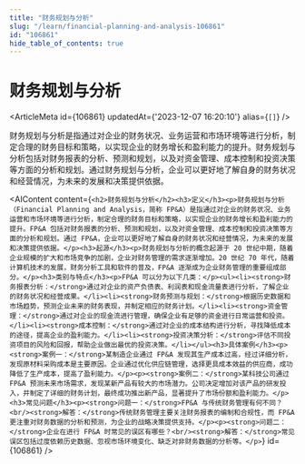 ```yaml
---
title: "财务规划与分析"
slug: "/learn/financial-planning-and-analysis-106861"
id: "106861"
hide_table_of_contents: true
---
```



# 财务规划与分析

<ArticleMeta id={106861} updatedAt={'2023-12-07 16:20:10'} alias={`[]`} />
<div className='border-solid border-b border-t-0 my-4 border-[var(--ifm-color-gray-300)]' />

财务规划与分析是指通过对企业的财务状况、业务运营和市场环境等进行分析，制定合理的财务目标和策略，以实现企业的财务增长和盈利能力的提升。财务规划与分析包括对财务报表的分析、预测和规划，以及对资金管理、成本控制和投资决策等方面的分析和规划。通过财务规划与分析，企业可以更好地了解自身的财务状况和经营情况，为未来的发展和决策提供依据。

<AIContent content={`<h2>财务规划与分析</h2><h3>定义</h3><p>财务规划与分析（Financial Planning and Analysis，简称 FP&A）是指通过对企业的财务状况、业务运营和市场环境等进行分析，制定合理的财务目标和策略，以实现企业的财务增长和盈利能力的提升。FP&A 包括对财务报表的分析、预测和规划，以及对资金管理、成本控制和投资决策等方面的分析和规划。通过 FP&A，企业可以更好地了解自身的财务状况和经营情况，为未来的发展和决策提供依据。</p><h3>起源</h3><p>财务规划与分析的概念起源于 20 世纪中期，随着企业规模的扩大和市场竞争的加剧，企业对财务管理的需求逐渐增加。20 世纪 70 年代，随着计算机技术的发展，财务分析工具和软件的普及，FP&A 逐渐成为企业财务管理的重要组成部分。</p><h3>类别与特点</h3><p>FP&A 可以分为以下几类：</p><ul><li><strong>财务报表分析：</strong>通过对企业的资产负债表、利润表和现金流量表进行分析，了解企业的财务状况和经营成果。</li><li><strong>财务预测与规划：</strong>根据历史数据和市场趋势，预测企业未来的财务表现，并制定相应的财务计划。</li><li><strong>资金管理：</strong>通过对企业的现金流进行管理，确保企业有足够的资金进行日常运营和投资。</li><li><strong>成本控制：</strong>通过对企业的成本结构进行分析，寻找降低成本的途径，提高企业的盈利能力。</li><li><strong>投资决策分析：</strong>评估不同投资项目的风险和回报，帮助企业做出最优的投资决策。</li></ul><h3>具体案例</h3><p><strong>案例一：</strong>某制造企业通过 FP&A 发现其生产成本过高，经过详细分析，发现原材料采购成本是主要原因。企业通过优化供应链管理，选择更具成本效益的供应商，成功降低了生产成本，提高了盈利能力。</p><p><strong>案例二：</strong>某科技公司通过 FP&A 预测未来市场需求，发现某新产品有较大的市场潜力。公司决定增加对该产品的研发投入，并制定了详细的财务计划，最终成功推出新产品，显著提升了市场份额和盈利能力。</p><h3>常见问题</h3><p><strong>问题一：</strong>FP&A 与传统财务管理有何不同？<br/><strong>解答：</strong>传统财务管理主要关注财务报表的编制和合规性，而 FP&A 更注重对财务数据的分析和预测，为企业的战略决策提供支持。</p><p><strong>问题二：</strong>企业在进行 FP&A 时常见的误区有哪些？<br/><strong>解答：</strong>常见误区包括过度依赖历史数据、忽视市场环境变化、缺乏对非财务数据的分析等。</p>`} id={106861} />
